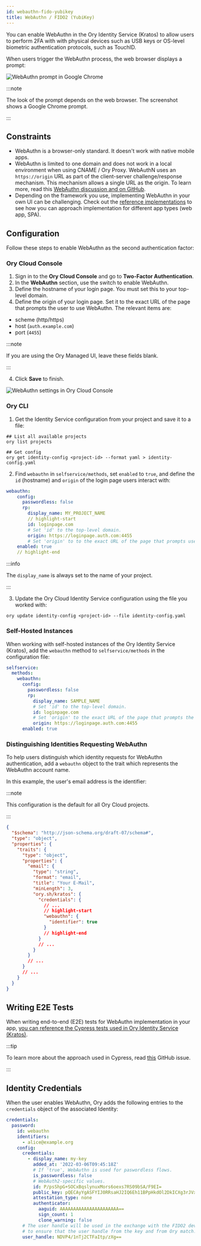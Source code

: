 ```yaml
---
id: webauthn-fido-yubikey
title: WebAuthn / FIDO2 (YubiKey)
---
```


You can enable WebAuthn in the Ory Identity Service (Kratos) to allow users to perform 2FA with with physical devices such as USB
keys or OS-level biometric authentication protocols, such as TouchID.

When users trigger the WebAuthn process, the web browser displays a prompt:

![WebAuthn prompt in Google Chrome](../_static/mfa/4.png)

:::note

The look of the prompt depends on the web browser. The screenshot shows a Google Chrome prompt.

:::

## Constraints

- WebAuthn is a browser-only standard. It doesn't work with native mobile apps.
- WebAuthn is limited to one domain and does not work in a local environment when using CNAME / Ory Proxy. WebAuthN uses an
  `https://origin` URL as part of the client-server challenge/response mechanism. This mechanism allows a single URL as the
  origin. To learn more, read this [WebAuthn discussion and on GitHub](https://github.com/w3c/webauthn/issues/1372).
- Depending on the framework you use, implementing WebAuthn in your own UI can be challenging. Check out the
  [reference implementations](../../kratos/guides/custom-ui) to see how you can approach implementation for different app types
  (web app, SPA).

## Configuration

Follow these steps to enable WebAuthn as the second authentication factor:

### Ory Cloud Console

1. Sign in to the **Ory Cloud Console** and go to **Two-Factor Authentication**.
2. In the **WebAuthn** section, use the switch to enable WebAuthn.
3. Define the hostname of your login page. You must set this to your top-level domain.
4. Define the origin of your login page. Set it to the exact URL of the page that prompts the user to use WebAuthn. The relevant
   items are:

- scheme (http/https)
- host (`auth.example.com`)
- port (`4455`)

:::note

If you are using the Ory Managed UI, leave these fields blank.

:::

4. Click **Save** to finish.

![WebAuthn settings in Ory Cloud Console](../_static/mfa/5.png)

### Ory CLI

1. Get the Identity Service configuration from your project and save it to a file:

```shell
## List all available projects
ory list projects

## Get config
ory get identity-config <project-id> --format yaml > identity-config.yaml
```

2. Find `webauthn` in `selfservice/methods`, set `enabled` to `true`, and define the `id` (hostname) and `origin` of the login
   page users interact with:

```yaml title="identity-config.yaml"
webauthn:
    config:
      passwordless: false
      rp:
        display_name: MY_PROJECT_NAME
        // highlight-start
        id: loginpage.com
        # Set 'id' to the top-level domain.
        origin: https://loginpage.auth.com:4455
        # Set 'origin' to to the exact URL of the page that prompts user to use WebAuthn. You must include the scheme, host, and port.
    enabled: true
    // highlight-end
```

:::info

The `display_name` is always set to the name of your project.

:::

3. Update the Ory Cloud Identity Service configuration using the file you worked with:

```shell
ory update identity-config <project-id> --file identity-config.yaml
```

### Self-Hosted Instances

When working with self-hosted instances of the Ory Identity Service (Kratos), add the `webauthn` method to `selfservice/methods`
in the configuration file:

```yaml title="kratos.config.yml"
selfservice:
  methods:
    webauthn:
      config:
        passwordless: false
        rp:
          display_name: SAMPLE_NAME
          # Set 'id' to the top-level domain.
          id: loginpage.com
          # Set 'origin' to the exact URL of the page that prompts the user to use WebAuthn. You must include the scheme, host, and port.
          origin: https://loginpage.auth.com:4455
      enabled: true
```

### Distinguishing Identities Requesting WebAuthn

To help users distinguish which identity requests for WebAuthn authentication, add a `webauthn` object to the trait which
represents the WebAuthn account name.

In this example, the user's email address is the identifier:

:::note

This configuration is the default for all Ory Cloud projects.

:::

```json title="sample identity schema"
{
  "$schema": "http://json-schema.org/draft-07/schema#",
  "type": "object",
  "properties": {
    "traits": {
      "type": "object",
      "properties": {
        "email": {
          "type": "string",
          "format": "email",
          "title": "Your E-Mail",
          "minLength": 3,
          "ory.sh/kratos": {
            "credentials": {
              // ...
              // highlight-start
              "webauthn": {
                "identifier": true
              }
              // highlight-end
            }
            // ...
          }
        }
        // ...
      }
      // ...
    }
  }
}
```

## Writing E2E Tests

When writing end-to-end (E2E) tests for WebAuthn implementation in your app,
[you can reference the Cypress tests used in Ory Identity Service (Kratos)](https://github.com/ory/kratos/blob/fc2cecfbeab811aa1a851f953b6bc2a4c119c412/test/e2e/cypress/integration/profiles/mfa/webauthn.spec.ts).

:::tip

To learn more about the approach used in Cypress, read
[this](https://github.com/cypress-io/cypress/issues/6991#issuecomment-612888645) GitHub issue.

:::

## Identity Credentials

When the user enables WebAuthn, Ory adds the following entries to the `credentials` object of the associated Identity:

```yaml
credentials:
  password:
    id: webauthn
    identifiers:
      - alice@example.org
    config:
      credentials:
        - display_name: my-key
          added_at: '2022-03-06T09:45:18Z'
          # If 'true', WebAuthn is used for paswordless flows.
          is_passwordless: false
          # WebAuth2-specific values.
          id: P/psShpG+SOCxBqslynuxMors6oexs7RS09bSA/F9EI=
          public_key: pQECAyYgASFYIJ0RRsaHJ2IQ6Eh11BPpHkdOl2DkICXg3rJVxSHQAsklIlgga0Tt2PqLlg/baAl20Y64JCllE71jDG+XzHfN6FT/S9I=
          attestation_type: none
          authenticator:
            aaguid: AAAAAAAAAAAAAAAAAAAAAA==
            sign_count: 1
            clone_warning: false
      # The user handle will be used in the exchange with the FIDO2 device
      # to ensure that the user handle from the key and from Ory match.
      user_handle: NDVP4/1nTj2CTFaItp/zXg==
```
